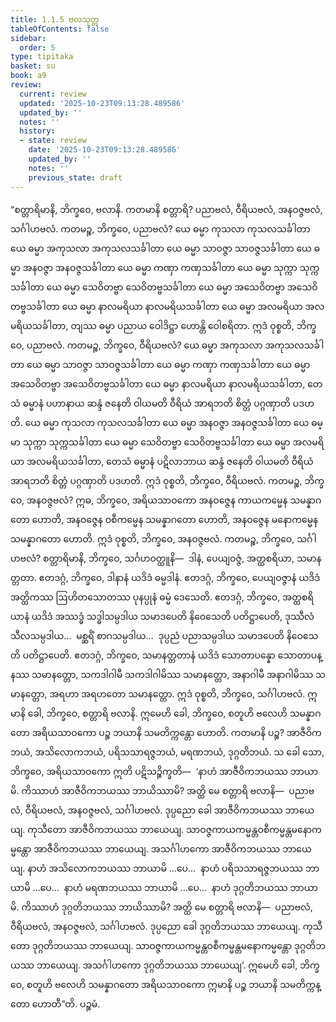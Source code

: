 ```yaml
---
title: 1.1.5 ဗလသုတ္တ
tableOfContents: false
sidebar:
  order: 5
type: tipitaka
basket: su
book: a9
review:
  current: review
  updated: '2025-10-23T09:13:28.489586'
  updated_by: ''
  notes: ''
  history:
  - state: review
    date: '2025-10-23T09:13:28.489586'
    updated_by: ''
    notes: ''
    previous_state: draft
---
```



<ReviewStatus review={frontmatter.review} showDetails={true} />

<HypothesisAnnotation frontmatter={frontmatter} />

<DynamicBreadcrumb />

<Division number="5" book="a9" e="ch" v="17" p="173">

<Paragraph number="54" book="a9">
“စတ္တာရိမာနိ, ဘိက္ခဝေ, ဗလာနိ. ကတမာနိ စတ္တာရိ? ပညာဗလံ, ဝီရိယဗလံ, အနဝဇ္ဇဗလံ, သင်္ဂါဟဗလံ. ကတမဉ္စ, ဘိက္ခဝေ, ပညာဗလံ? ယေ ဓမ္မာ ကုသလာ ကုသလသင်္ခါတာ ယေ ဓမ္မာ အကုသလာ အကုသလသင်္ခါတာ ယေ ဓမ္မာ သာဝဇ္ဇာ သာဝဇ္ဇသင်္ခါတာ ယေ ဓမ္မာ အနဝဇ္ဇာ အနဝဇ္ဇသင်္ခါတာ ယေ ဓမ္မာ ကဏှာ ကဏှသင်္ခါတာ ယေ ဓမ္မာ သုက္ကာ သုက္ကသင်္ခါတာ ယေ ဓမ္မာ သေဝိတဗ္ဗာ သေဝိတဗ္ဗသင်္ခါတာ ယေ ဓမ္မာ အသေဝိတဗ္ဗာ အသေဝိတဗ္ဗသင်္ခါတာ ယေ ဓမ္မာ နာလမရိယာ နာလမရိယသင်္ခါတာ ယေ ဓမ္မာ အလမရိယာ အလမရိယသင်္ခါတာ, တျဿ ဓမ္မာ ပညာယ ဝေါဒိဋ္ဌာ ဟောန္တိ ဝေါစရိတာ. ဣဒံ ဝုစ္စတိ, ဘိက္ခဝေ, ပညာဗလံ.
</Paragraph>

<Paragraph number="55" book="a9">
ကတမဉ္စ, ဘိက္ခဝေ, ဝီရိယဗလံ? ယေ ဓမ္မာ အကုသလာ အကုသလသင်္ခါတာ ယေ ဓမ္မာ သာဝဇ္ဇာ သာဝဇ္ဇသင်္ခါတာ ယေ ဓမ္မာ ကဏှာ ကဏှသင်္ခါတာ ယေ ဓမ္မာ အသေဝိတဗ္ဗာ အသေဝိတဗ္ဗသင်္ခါတာ ယေ ဓမ္မာ နာလမရိယာ နာလမရိယသင်္ခါတာ, တေသံ ဓမ္မာနံ ပဟာနာယ ဆန္ဒံ ဇနေတိ ဝါယမတိ ဝီရိယံ အာရဘတိ စိတ္တံ ပဂ္ဂဏှာတိ ပဒဟတိ. ယေ ဓမ္မာ ကုသလာ ကုသလသင်္ခါတာ ယေ ဓမ္မာ အနဝဇ္ဇာ အနဝဇ္ဇသင်္ခါတာ ယေ ဓမ္မာ သုက္ကာ သုက္ကသင်္ခါတာ ယေ ဓမ္မာ သေဝိတဗ္ဗာ သေဝိတဗ္ဗသင်္ခါတာ ယေ ဓမ္မာ အလမရိယာ အလမရိယသင်္ခါတာ, တေသံ ဓမ္မာနံ ပဋိလာဘာယ ဆန္ဒံ ဇနေတိ ဝါယမတိ ဝီရိယံ အာရဘတိ စိတ္တံ ပဂ္ဂဏှာတိ ပဒဟတိ. ဣဒံ ဝုစ္စတိ, ဘိက္ခဝေ, ဝီရိယဗလံ.
</Paragraph>

<Paragraph number="56" book="a9">
ကတမဉ္စ, ဘိက္ခဝေ, အနဝဇ္ဇဗလံ? ဣဓ, ဘိက္ခဝေ, အရိယသာဝကော အနဝဇ္ဇေန ကာယကမ္မေန သမန္နာဂတော ဟောတိ, အနဝဇ္ဇေန ဝစီကမ္မေန သမန္နာဂတော ဟောတိ, အနဝဇ္ဇေန မနောကမ္မေန သမန္နာဂတော ဟောတိ. ဣဒံ ဝုစ္စတိ, ဘိက္ခဝေ, အနဝဇ္ဇဗလံ.
</Paragraph>

<Paragraph number="57" book="a9">
ကတမဉ္စ, ဘိက္ခဝေ, သင်္ဂါဟဗလံ? စတ္တာရိမာနိ, ဘိက္ခဝေ, သင်္ဂဟဝတ္ထူနိ—  ဒါနံ, ပေယျဝဇ္ဇံ, အတ္ထစရိယာ, သမာနတ္တတာ. ဧတဒဂ္ဂံ, ဘိက္ခဝေ, ဒါနာနံ ယဒိဒံ ဓမ္မဒါနံ. ဧတဒဂ္ဂံ, ဘိက္ခဝေ, ပေယျဝဇ္ဇာနံ ယဒိဒံ အတ္ထိကဿ ဩဟိတသောတဿ ပုနပ္ပုနံ ဓမ္မံ ဒေသေတိ. ဧတဒဂ္ဂံ, ဘိက္ခဝေ, အတ္ထစရိယာနံ ယဒိဒံ အဿဒ္ဓံ သဒ္ဓါသမ္ပဒါယ သမာဒပေတိ နိဝေသေတိ ပတိဋ္ဌာပေတိ, ဒုဿီလံ သီလသမ္ပဒါယ…  မစ္ဆရိံ စာဂသမ္ပဒါယ…  ဒုပ္ပညံ ပညာသမ္ပဒါယ သမာဒပေတိ နိဝေသေတိ ပတိဋ္ဌာပေတိ. ဧတဒဂ္ဂံ, ဘိက္ခဝေ, သမာနတ္တတာနံ ယဒိဒံ သောတာပန္နော သောတာပန္နဿ သမာနတ္တော, သကဒါဂါမီ သကဒါဂါမိဿ သမာနတ္တော, အနာဂါမီ အနာဂါမိဿ သမာနတ္တော, အရဟာ အရဟတော သမာနတ္တော. ဣဒံ ဝုစ္စတိ, ဘိက္ခဝေ, သင်္ဂါဟဗလံ. ဣမာနိ ခေါ, ဘိက္ခဝေ, စတ္တာရိ ဗလာနိ.
</Paragraph>

<Paragraph number="58" book="a9">
ဣမေဟိ ခေါ, ဘိက္ခဝေ, စတူဟိ ဗလေဟိ သမန္နာဂတော အရိယသာဝကော ပဉ္စ ဘယာနိ သမတိက္ကန္တော ဟောတိ. ကတမာနိ ပဉ္စ? အာဇီဝိကဘယံ, အသိလောကဘယံ, ပရိသသာရဇ္ဇဘယံ, မရဏဘယံ, ဒုဂ္ဂတိဘယံ. သ ခေါ သော, ဘိက္ခဝေ, အရိယသာဝကော ဣတိ ပဋိသဉ္စိက္ခတိ—  ‘နာဟံ အာဇီဝိကဘယဿ ဘာယာမိ. ကိဿာဟံ အာဇီဝိကဘယဿ ဘာယိဿာမိ? အတ္ထိ မေ စတ္တာရိ ဗလာနိ—  ပညာဗလံ, ဝီရိယဗလံ, အနဝဇ္ဇဗလံ, သင်္ဂါဟဗလံ. ဒုပ္ပညော ခေါ အာဇီဝိကဘယဿ ဘာယေယျ. ကုသီတော အာဇီဝိကဘယဿ ဘာယေယျ. သာဝဇ္ဇကာယကမ္မန္တဝစီကမ္မန္တမနောကမ္မန္တော အာဇီဝိကဘယဿ ဘာယေယျ. အသင်္ဂါဟကော အာဇီဝိကဘယဿ ဘာယေယျ. နာဟံ အသိလောကဘယဿ ဘာယာမိ …ပေ…  နာဟံ ပရိသသာရဇ္ဇဘယဿ ဘာယာမိ …ပေ…  နာဟံ မရဏဘယဿ ဘာယာမိ …ပေ…  နာဟံ ဒုဂ္ဂတိဘယဿ ဘာယာမိ. ကိဿာဟံ ဒုဂ္ဂတိဘယဿ ဘာယိဿာမိ? အတ္ထိ မေ စတ္တာရိ ဗလာနိ—  ပညာဗလံ, ဝီရိယဗလံ, အနဝဇ္ဇဗလံ, သင်္ဂါဟဗလံ. ဒုပ္ပညော ခေါ ဒုဂ္ဂတိဘယဿ ဘာယေယျ. ကုသီတော ဒုဂ္ဂတိဘယဿ ဘာယေယျ. သာဝဇ္ဇကာယကမ္မန္တဝစီကမ္မန္တမနောကမ္မန္တော ဒုဂ္ဂတိဘယဿ ဘာယေယျ. အသင်္ဂါဟကော ဒုဂ္ဂတိဘယဿ ဘာယေယျ’. ဣမေဟိ ခေါ, ဘိက္ခဝေ, စတူဟိ ဗလေဟိ သမန္နာဂတော အရိယသာဝကော ဣမာနိ ပဉ္စ ဘယာနိ သမတိက္ကန္တော ဟောတီ”တိ.

</Paragraph>
</Division>

<Paragraph number="59" type="center" book="a9">
ပဉ္စမံ.
</Paragraph>